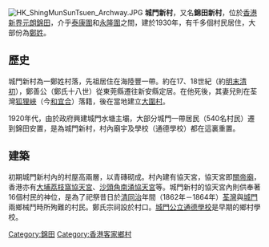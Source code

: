 [[File:HK_ShingMunSunTsuen_Archway.JPG|thumb]]
'''城門新村'''，又名'''錦田新村'''，位於[[香港|香港]][[新界|新界]][[元朗|元朗]][[錦田|錦田]]，介乎[[泰康圍|泰康圍]]和[[永隆圍|永隆圍]]之間，建於1930年，有千多個村民居住，大部份為[[鄭姓|鄭姓]]。

==歷史==
城門新村為一鄭姓村落，先祖居住在海陸豐一帶。約在17、18世紀（約[[明末|明末]][[清初|清初]]），鄭善公（鄭氏十八世）從東莞縣遷往新安縣定居。在他死後，其妻兒則在荃灣[[狐狸峽|狐狸峽]]（今[[和宜合|和宜合]]）落籍，後在當地建立[[大圍村_(荃灣)|大圍村]]。

1920年代，由於政府興建城門水塘主壩，大部分城門一帶居民（540名村民）遷到錦田安置，是為城門新村，村內廟宇及學校（通德學校）都在這裏重置。

==建築==
初期城門新村內的村屋高兩層，以青磚砌成。村內建有協天宮，協天宮即[[關帝廟|關帝廟]]，香港亦有[[大埔_(香港)|大埔]][[荔枝窩協天宮|荔枝窩協天宮]]、[[沙頭角|沙頭角]][[南涌協天宮|南涌協天宮]]等。城門新村的協天宮內則供奉著16個村民的神位，是為了祀祭昔日於[[清|清]][[同治|同治]]年間（1862年－1864年）[[荃灣|荃灣]]與[[城門|城門]]兩鄉械鬥時所殉難的村民。鄭氏宗祠設於村口。[[通德學校|城門公立通德學校]]是早期的鄉村學校。

{{HK-geo-stub}}

[[Category:錦田|Category:錦田]]
[[Category:香港客家鄉村|Category:香港客家鄉村]]